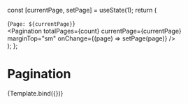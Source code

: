 

<Meta title="Components/Navigation/Pagination" component={Pagination} />

  const [currentPage, setPage] = useState(1);
  return (
    <div>
      <div>{`Page: ${currentPage}`}</div>
      <Pagination
        totalPages={count}
        currentPage={currentPage}
        marginTop="sm"
        onChange={(page) => setPage(page)}
      />
    </div>
  );
};

# Pagination

<Canvas>
  <Story
    name="Pagination"
    args={{
      count: 10,
    }}
    argTypes={{
      count: {
        control: { type: 'number', min: 0 },
      },
    }}
  >
    {Template.bind({})}
  </Story>
</Canvas>

<ArgsTable story="Pagination" />
